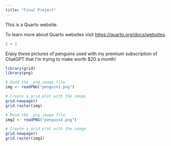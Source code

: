 ```yaml
---
title: "Final Project"
---
```


This is a Quarto website.

To learn more about Quarto websites visit <https://quarto.org/docs/websites>.

```r
2 + 2
```


Enjoy these pictures of penguins used with my premium subscription of ChatGPT that I'm trying to make worth $20 a month! 
```r
library(grid)
library(png)

# Read the .png image file
img <- readPNG("penguin1.png")

# Create a grid plot with the image
grid.newpage()
grid.raster(img)

# Read the .png image file
img2 <- readPNG("penguin2.png")

# Create a grid plot with the image
grid.newpage()
grid.raster(img2)


```
